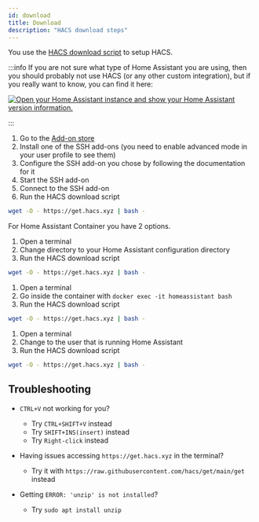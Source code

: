 ```yaml
---
id: download
title: Download
description: "HACS download steps"
---
```


You use the [HACS download script](https://github.com/hacs/get) to setup HACS.

:::info
If you are not sure what type of Home Assistant you are using, then you should probably not use HACS (or any other custom integration), but if you really want to know, you can find it here: 

[![Open your Home Assistant instance and show your Home Assistant version information.](https://my.home-assistant.io/badges/info.svg)](https://my.home-assistant.io/redirect/info/)

:::

<Tabs label="test">
  <TabItem value="os" label="OS/Supervised" default>

1. Go to the [Add-on store](https://my.home-assistant.io/redirect/supervisor_store/)
1. Install one of the SSH add-ons (you need to enable advanced mode in your user profile to see them)
1. Configure the SSH add-on you chose by following the documentation for it
1. Start the SSH add-on
1. Connect to the SSH add-on
1. Run the HACS download script

```bash
wget -O - https://get.hacs.xyz | bash -
```

  </TabItem>
  <TabItem value="container" label="Container">

For Home Assistant Container you have 2 options.

<Tabs>
  <TabItem value="host" label="Host" default>


1. Open a terminal
1. Change directory to your Home Assistant configuration directory
1. Run the HACS download script

```bash
wget -O - https://get.hacs.xyz | bash -
```

  </TabItem>
  <TabItem value="container" label="Container">

1. Open a terminal
1. Go inside the container with `docker exec -it homeassistant bash`
1. Run the HACS download script

```bash
wget -O - https://get.hacs.xyz | bash -
```


  </TabItem>
</Tabs>


  </TabItem>
  <TabItem value="core" label="Core">

1. Open a terminal
1. Change to the user that is running Home Assistant
1. Run the HACS download script

```bash
wget -O - https://get.hacs.xyz | bash -
```

  </TabItem>

</Tabs>



## Troubleshooting


- `CTRL+V` not working for you? 
  - Try `CTRL+SHIFT+V` instead
  - Try `SHIFT+INS(insert)` instead
  - Try `Right-click` instead

- Having issues accessing `https://get.hacs.xyz` in the terminal?
  - Try it with `https://raw.githubusercontent.com/hacs/get/main/get` instead

- Getting `ERROR: 'unzip' is not installed`?
  - Try `sudo apt install unzip`  

